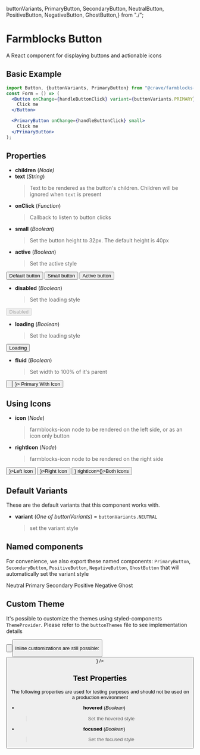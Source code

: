 
  buttonVariants, 
  PrimaryButton,
  SecondaryButton,
  NeutralButton,
  PositiveButton,
  NegativeButton,
  GhostButton,} 
from "./";

<Meta title="Form|Button" />

# Farmblocks Button

A React component for displaying buttons and actionable icons

## Basic Example

```jsx
import Button, {buttonVariants, PrimaryButton} from "@crave/farmblocks-button";
const Form = () => (
  <Button onChange={handleButtonClick} variant={buttonVariants.PRIMARY} small>
    Click me
  </Button>

  <PrimaryButton onChange={handleButtonClick} small>
    Click me
  </PrimaryButton>
);
```


## Properties

- **children** (_Node)_
- **text** (_String_)
  > Text to be rendered as the button's children. Children will be ignored when `text` is present
- **onClick** (_Function_)
  > Callback to listen to button clicks
- **small** (_Boolean_)
  > Set the button height to 32px. The default height is 40px
- **active** (_Boolean_)
  > Set the active style

<Preview>
  <Story name="Default">
    <Button onClick={action('onClick')}>Default button</Button>
  </Story>
  <Story name="Small">
    <Button onClick={action('onClick')} small>Small button</Button>
  </Story>
  <Story name="Active">
    <Button onClick={action('onClick')} active>Active button</Button>
  </Story>
</Preview>

- **disabled** (_Boolean_)
  > Set the loading style

<Preview>
  <Story name="Disabled">
    <Button onClick={action('onClick')} disabled>Disabled</Button>
  </Story>
</Preview>

- **loading** (_Boolean_)
  > Set the loading style

<Preview>
  <Story name="Loading">
    <Button loading>Loading</Button>
  </Story>
</Preview>

- **fluid** (_Boolean_)
  > Set width to 100% of it's parent
  
<Preview>
  <Story name="Fluid">
    <div style={{ width: 400, height: 150, background: "rgba(0, 0, 0, 0.32)" }}>
    <Button variant={buttonVariants.PRIMARY} fluid text="Primary" />
    <br />
    <Button variant={buttonVariants.PRIMARY} fluid icon={<MdSettings size={22} />}>
      Primary With Icon
    </Button>
  </div>
  </Story>
</Preview>

## Using Icons
- **icon** (_Node_)
  > farmblocks-icon node to be rendered on the left side, or as an icon only button
- **rightIcon** (_Node_)
  > farmblocks-icon node to be rendered on the right side

<Preview>
  <Story name="With icon">
    <Button onClick={action('onClick')} icon={<MdSettings size={22} />}>Left Icon</Button>
  </Story>
  <Story name="With right icon">
    <Button onClick={action('onClick')} rightIcon={<SmChevronDown size={20} />}>Right Icon</Button>
  </Story>
  <Story name="With both icons">
    <Button onClick={action('onClick')} icon={<MdSettings size={22} />} rightIcon={<SmChevronDown size={20} />}>Both icons</Button>
  </Story>
</Preview>


## Default Variants
These are the default variants that this component works with. 

- **variant** (_One of buttonVariants_) = `buttonVariants.NEUTRAL`
  > set the variant style

<Preview>
  <Story id="form-button-all-variants-with-default-size--default" />
</Preview>

## Named components
For convenience, we also export these named components: `PrimaryButton`, `SecondaryButton`, `PositiveButton`, `NegativeButton`, `GhostButton` that will automatically set the variant style

<Preview>
  <Story name="NeutralButton">
    <NeutralButton>Neutral</NeutralButton>
  </Story>
  <Story name="PrimaryButton">
    <PrimaryButton>Primary</PrimaryButton>
  </Story>
  <Story name="SecondaryButton">
    <SecondaryButton>Secondary</SecondaryButton>
  </Story>
  <Story name="PositiveButton">
    <PositiveButton>Positive</PositiveButton>
  </Story>
  <Story name="NegativeButton">
    <NegativeButton>Negative</NegativeButton>
  </Story>
  <Story name="GhostButton">
    <GhostButton>Ghost</GhostButton>
  </Story>
</Preview>

## Custom Theme
It's possible to customize the themes using styled-components `ThemeProvider`. Please refer to the `buttonThemes` file to see implementation details

<Preview>
  <Story name="Custom Theme">
    <ThemeProvider
      theme={{
        [buttonVariants.PRIMARY]: {
          normal: { backgroundColor: "deeppink" },
          hover: { backgroundColor: "blueviolet" },
        },
        myVariant: {
          normal: {
            backgroundColor: "chartreuse",
            textColor: "tomato",
          },
          hover: {
            textColor: "slateblue",
            borderColor: "tomato",
            borderWidth: 4,
          },
        },
      }}
    >
      <Button
        variant={buttonVariants.PRIMARY}
        onClick={action("buttonClicked")}
        text="🦄 My Beautiful Primary Button"
      />
      <br />
      <Button
        variant='myVariant'
        onClick={action("buttonClicked")}
        text="🦄 My Beautiful Own Variant"
      />
    </ThemeProvider>
  </Story>
</Preview>

Inline customizations are still possible:

<Preview>
  <Story name="extended style">
    <Button
      css="
        font-family: serif;
        .left-icon {
          font-size: 3em;
        }
      "
      text="Label"
      icon={<MdEdit />}
    />
  </Story>
</Preview>

## Test Properties
The following properties are used for testing purposes and should not be used on a production environment

- **hovered** (_Boolean_)
  > Set the hovered style
- **focused** (_Boolean_)
  > Set the focused style
